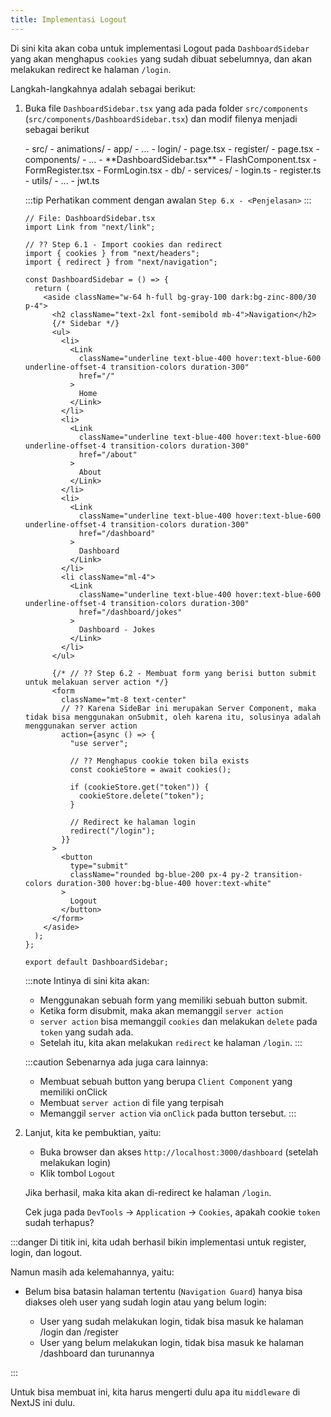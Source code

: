 ```yaml
---
title: Implementasi Logout
---
```



Di sini kita akan coba untuk implementasi Logout pada `DashboardSidebar` yang akan menghapus `cookies` yang sudah dibuat sebelumnya, dan akan melakukan redirect ke halaman `/login`.

Langkah-langkahnya adalah sebagai berikut:

1. Buka file `DashboardSidebar.tsx` yang ada pada folder `src/components` (`src/components/DashboardSidebar.tsx`) dan modif filenya menjadi sebagai berikut

   <FileTree>
   - src/
     - animations/
     - app/
       - ...
       - login/
          - page.tsx
       - register/
         - page.tsx
     - components/
       - ...
       - **DashboardSidebar.tsx**
       - FlashComponent.tsx
       - FormRegister.tsx
       - FormLogin.tsx
     - db/
     - services/
       - login.ts
       - register.ts
     - utils/
       - ...
       - jwt.ts
   </FileTree>

   :::tip
   Perhatikan comment dengan awalan `Step 6.x - <Penjelasan>`
   :::

   ```tsx
   // File: DashboardSidebar.tsx
   import Link from "next/link";

   // ?? Step 6.1 - Import cookies dan redirect
   import { cookies } from "next/headers";
   import { redirect } from "next/navigation";

   const DashboardSidebar = () => {
     return (
       <aside className="w-64 h-full bg-gray-100 dark:bg-zinc-800/30 p-4">
         <h2 className="text-2xl font-semibold mb-4">Navigation</h2>
         {/* Sidebar */}
         <ul>
           <li>
             <Link
               className="underline text-blue-400 hover:text-blue-600 underline-offset-4 transition-colors duration-300"
               href="/"
             >
               Home
             </Link>
           </li>
           <li>
             <Link
               className="underline text-blue-400 hover:text-blue-600 underline-offset-4 transition-colors duration-300"
               href="/about"
             >
               About
             </Link>
           </li>
           <li>
             <Link
               className="underline text-blue-400 hover:text-blue-600 underline-offset-4 transition-colors duration-300"
               href="/dashboard"
             >
               Dashboard
             </Link>
           </li>
           <li className="ml-4">
             <Link
               className="underline text-blue-400 hover:text-blue-600 underline-offset-4 transition-colors duration-300"
               href="/dashboard/jokes"
             >
               Dashboard - Jokes
             </Link>
           </li>
         </ul>

         {/* // ?? Step 6.2 - Membuat form yang berisi button submit untuk melakuan server action */}
         <form
           className="mt-8 text-center"
           // ?? Karena SideBar ini merupakan Server Component, maka tidak bisa menggunakan onSubmit, oleh karena itu, solusinya adalah menggunakan server action
           action={async () => {
             "use server";

             // ?? Menghapus cookie token bila exists
             const cookieStore = await cookies();

             if (cookieStore.get("token")) {
               cookieStore.delete("token");
             }

             // Redirect ke halaman login
             redirect("/login");
           }}
         >
           <button
             type="submit"
             className="rounded bg-blue-200 px-4 py-2 transition-colors duration-300 hover:bg-blue-400 hover:text-white"
           >
             Logout
           </button>
         </form>
       </aside>
     );
   };

   export default DashboardSidebar;
   ```

   :::note
   Intinya di sini kita akan: 
   - Menggunakan sebuah form yang memiliki sebuah button submit. 
   - Ketika form disubmit, maka akan memanggil `server action` 
   - `server action` bisa memanggil `cookies` dan melakukan `delete` pada `token` yang sudah ada. 
   - Setelah itu, kita akan melakukan `redirect` ke halaman `/login`.
   :::

   :::caution
   Sebenarnya ada juga cara lainnya:
   - Membuat sebuah button yang berupa `Client Component` yang memiliki onClick
   - Membuat `server action` di file yang terpisah
   - Memanggil `server action` via `onClick` pada button tersebut.
   :::

1. Lanjut, kita ke pembuktian, yaitu:

   - Buka browser dan akses `http://localhost:3000/dashboard` (setelah melakukan login)
   - Klik tombol `Logout`

   Jika berhasil, maka kita akan di-redirect ke halaman `/login`.

   Cek juga pada `DevTools` -> `Application` -> `Cookies`, apakah cookie `token` sudah terhapus?


:::danger
Di titik ini, kita udah berhasil bikin implementasi untuk register, login, dan logout. 

Namun masih ada kelemahannya, yaitu: 
- Belum bisa batasin halaman tertentu (`Navigation Guard`) hanya bisa diakses oleh user yang sudah login atau yang belum login:

  - User yang sudah melakukan login, tidak bisa masuk ke halaman /login dan /register
  - User yang belum melakukan login, tidak bisa masuk ke halaman /dashboard dan turunannya

:::

Untuk bisa membuat ini, kita harus mengerti dulu apa itu `middleware` di NextJS ini dulu.